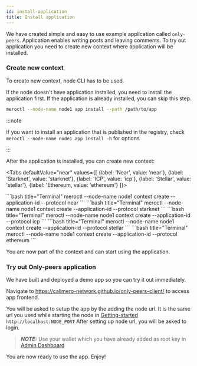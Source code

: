 ```yaml
---
id: install-application
title: Install application
---
```



We have created simple and easy to use example application called `only-peers`.
Application enables writing posts and leaving comments. To try out application
you need to create new context where application will be installed.

### Create new context

To create new context, node CLI has to be used.

If the node doesn't have application installed, you need to install the
application first. If the application is already installed, you can skip this
step.

```bash
meroctl --node-name node1 app install --path /path/to/app
```

:::note

If you want to install an application that is published in the registry, check
`meroctl --node-name node1 app install -h` for options

:::

After the application is installed, you can create new context:

<Tabs
    defaultValue="near"
    values={[
        {label: 'Near', value: 'near'},
        {label: 'Starknet', value: 'starknet'},
        {label: 'ICP', value: 'icp'},
        {label: 'Stellar', value: 'stellar'},
        {label: 'Ethereum, value: 'ethereum'}
    ]}>

<TabItem value="near">
```bash title="Terminal"
meroctl --node-name node1 context create --application-id <app-id> --protocol near
```
</TabItem>

<TabItem value="starknet">
```bash title="Terminal"
meroctl --node-name node1 context create --application-id <app-id> --protocol starknet
```
</TabItem>

<TabItem value="icp">
```bash title="Terminal"
meroctl --node-name node1 context create --application-id <app-id> --protocol icp
```
</TabItem>

<TabItem value="stellar">
```bash title="Terminal"
meroctl --node-name node1 context create --application-id <app-id> --protocol stellar
```
</TabItem>

<TabItem value="ethereum">
```bash title="Terminal"
meroctl --node-name node1 context create --application-id <app-id> --protocol ethereum
```
</TabItem>

</Tabs>

You are now part of the context and can start using the application.

<!-- If you want others to join your context, follow instruction in [Invite To Context](./04-invite-to-context.mdx). -->

### Try out Only-peers application

We have built and deployed a demo app so you can try it out immediately.

Navigate to https://calimero-network.github.io/only-peers-client/ to access app
frontend.

You will be asked to setup the app by the adding the node url. It is the same
url you used while starting the node in
[Getting-started](../getting-started/setup) `http://localhost:NODE_PORT` After
setting up node url, you will be asked to login.

> **_NOTE:_** Use your wallet which you have already added as root key in
> [Admin Dashboard](../developer-tools/apps/admin-dashboard)

You are now ready to use the app. Enjoy!
